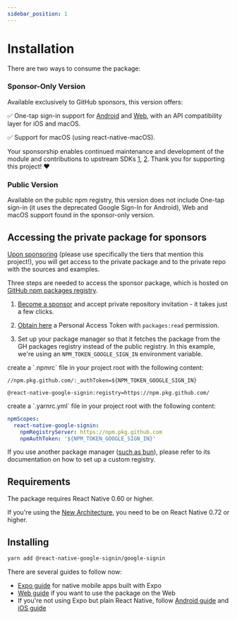 ```yaml
---
sidebar_position: 1
---
```


# Installation

There are two ways to consume the package:

### Sponsor-Only Version

Available exclusively to GitHub sponsors, this version offers:

✅ One-tap sign-in support for [Android](https://developers.google.com/identity/android-credential-manager) and [Web](https://developers.google.com/identity/gsi/web/guides/features), with an API compatibility layer for iOS and macOS.

✅ Support for macOS (using react-native-macOS).

Your sponsorship enables continued maintenance and development of the module and contributions to upstream SDKs [1](https://github.com/openid/AppAuth-iOS/pull/788), [2](https://github.com/google/GoogleSignIn-iOS/pull/402). Thank you for supporting this project! ❤️

### Public Version

Available on the public npm registry, this version does not include One-tap sign-in (it uses the deprecated Google Sign-In for Android), Web and macOS support found in the sponsor-only version.

## Accessing the private package for sponsors

[Upon sponsoring](https://github.com/sponsors/vonovak) (please use specifically the tiers that mention this project!), you will get access to the private package and to the private repo with the sources and examples.

Three steps are needed to access the sponsor package, which is hosted on [GitHub npm packages registry](https://docs.github.com/en/packages/working-with-a-github-packages-registry/working-with-the-npm-registry).

1. [Become a sponsor](https://github.com/sponsors/vonovak) and accept private repository invitation - it takes just a few clicks.

2. [Obtain here](https://github.com/settings/tokens) a Personal Access Token with `packages:read` permission.

3. Set up your package manager so that it fetches the package from the GH packages registry instead of the public registry. In this example, we're using an `NPM_TOKEN_GOOGLE_SIGN_IN` environment variable.


<Tabs>
  <TabItem value="classic" label="npm / yarn v1">
    create a `.npmrc` file in your project root with the following content:

```
//npm.pkg.github.com/:_authToken=${NPM_TOKEN_GOOGLE_SIGN_IN}

@react-native-google-signin:registry=https://npm.pkg.github.com/
```

  </TabItem>

  <TabItem value="yarn v3+" label="yarn v3+">
    create a `.yarnrc.yml` file in your project root with the following content:

```yml
npmScopes:
  react-native-google-signin:
    npmRegistryServer: https://npm.pkg.github.com
    npmAuthToken: '${NPM_TOKEN_GOOGLE_SIGN_IN}'
```

  </TabItem>

</Tabs>

If you use another package manager ([such as bun](https://bun.sh/docs/install/registries)), please refer to its documentation on how to set up a custom registry.

## Requirements

The package requires React Native 0.60 or higher.

If you're using the [New Architecture](https://reactnative.dev/docs/new-architecture-intro), you need to be on React Native 0.72 or higher.

## Installing

```bash
yarn add @react-native-google-signin/google-signin
```

There are several guides to follow now:

- [Expo guide](setting-up/expo) for native mobile apps built with Expo
- [Web guide](setting-up/web) if you want to use the package on the Web
- If you're not using Expo but plain React Native, follow [Android guide](setting-up/android) and [iOS guide](setting-up/ios)
